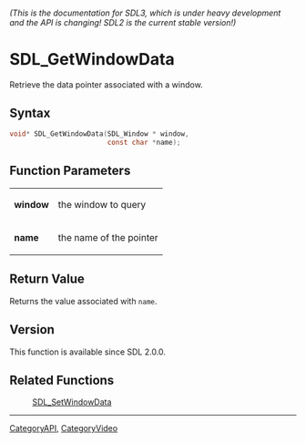 ====== (This is the documentation for SDL3, which is under heavy development and the API is changing! SDL2 is the current stable version!) ======
= SDL_GetWindowData =

Retrieve the data pointer associated with a window.

== Syntax ==

<syntaxhighlight lang='c'>
void* SDL_GetWindowData(SDL_Window * window,
                        const char *name);
</syntaxhighlight>

== Function Parameters ==

{|
|'''window'''
|the window to query
|-
|'''name'''
|the name of the pointer
|}

== Return Value ==

Returns the value associated with <code>name</code>.

== Version ==

This function is available since SDL 2.0.0.

== Related Functions ==

:[[SDL_SetWindowData]]

----
[[CategoryAPI]], [[CategoryVideo]]


